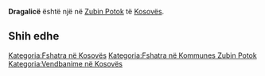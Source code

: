{{Fshat në 
 | Emri                = Dragalicë
 | EmriAlt                = 
 | NAME_SHORT_FORM=      
 | NAME_GENERIC=      
 | NAME_SORT_NAME_RO=      DRAGALICE
 | FULL_NAME_RO = Dragalicë
 | FULL_NAME_ND_RO=Dragalice
 | SORT_NAME_RG=DRAGALICE
 | FULL_NAME_RG=Dragalicë
 | FULL_NAME_ND_RG=Dragalice
 | SRP_NAME_SHORT_FORM=      
 | SRP_NAME_GENERIC=      
 | SRP_NAME_SORT_NAME_RO=      
 | SRP_FULL_NAME_RO = 
 | SRP_FULL_NAME_ND_RO=
 | SRP_SORT_NAME_RG=
 | SRP_FULL_NAME_RG=
 | SRP_FULL_NAME_ND_RG=
 | Emri (Rasa dhanore) = 
 | Figura              = 
 | Shteti              = Kosovo
 | Komuna              = Zubin Potok
 | Kodi postar         = 
 | Sipërfaqja          = 

 | Popullsia           = 

 | Regj. i popullsisë  = 
 | Dend. e popullsisë  = 
 | Faqja zyrtare       = 
 <!--- Koordinatat ----> 
 | Gjerësia            = 42.96
 | Gjatësia            = 20.536111
 | Lartësia            = 
}}
'''Dragalicë''' është një [[]] në [[Zubin Potok]] të [[Kosovës]].

<!-- == Gjeografia == -->
<!-- == Historia == -->
<!-- == Demografia == -->
== Shih edhe ==
{{Komuna Zubin Potok}}
{{Kosovo-Administrata-Cung}}

[[Kategoria:Fshatra në Kosovës]]
[[Kategoria:Fshatra në Kommunes Zubin Potok]]
[[Kategoria:Vendbanime në Kosovës]]